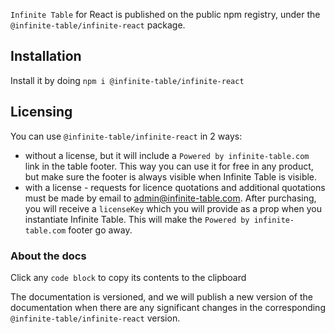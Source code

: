`Infinite Table` for React is published on the public npm registry, under the `@infinite-table/infinite-react` package.

## Installation

Install it by doing `npm i @infinite-table/infinite-react`

## Licensing

You can use `@infinite-table/infinite-react` in 2 ways:

- without a license, but it will include a `Powered by infinite-table.com` link in the table footer. This way you can use it for free in any product, but make sure the footer is always visible when Infinite Table is visible.
- with a license - requests for licence quotations and additional quotations must be made by email to admin@infinite-table.com. After purchasing, you will receive a `licenseKey` which you will provide as a prop when you instantiate Infinite Table. This will make the `Powered by infinite-table.com` footer go away.

### About the docs

Click any `code block` to copy its contents to the clipboard

The documentation is versioned, and we will publish a new version of the documentation when there are any significant changes in the corresponding `@infinite-table/infinite-react` version.
